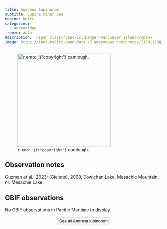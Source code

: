 ```yaml
---
title: Andrena lupinorum
subtitle: Lupine miner bee
engine: knitr
categories:
  - Andrenidae
freeze: auto
description:  <span class="vanc-isl-badge">Vancouver Island</span>
image: https://inaturalist-open-data.s3.amazonaws.com/photos/215811788/medium.jpg
---
```

![`r emo::ji("copyright")` camlough.](https://inaturalist-open-data.s3.amazonaws.com/photos/215811788/medium.jpg){height=300}

## Observation notes  
Guzman et al., 2023: (Gielens), 2009, <span class="hl-place-name"><span class="hl-place-name">Cowichan</span> Lake</span>, <span class="hl-place-name">Mesachie Mountain</span>, nr. <span class="hl-place-name">Mesachie Lake</span>.

## GBIF observations  
No GBIF observations in Pacific Maritime to display.
<br><br>
<center>


<a href="https://inaturalist.ca/observations?place_id=any&subview=map&taxon_id=213588"><button type="button" class="btn btn-secondary">See all Andrena lupinorum <i class="fa-solid fa-arrow-up-right-from-square"></i> </button></a>
</center>
